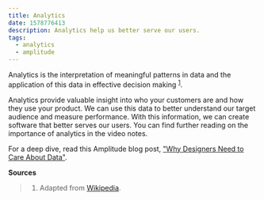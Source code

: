 ```yaml
---
title: Analytics
date: 1578776413
description: Analytics help us better serve our users.
tags:
  - analytics
  - amplitude
---
```


Analytics is the interpretation of meaningful patterns in data and the application of this data in effective decision making <sup>[1](https://en.wikipedia.org/wiki/Analytics)</sup>.


Analytics provide valuable insight into who your customers are and how they use your product. We can use this data to better understand our target audience and measure performance. With this information, we can create software that better serves our users. You can find further reading on the importance of analytics in the video notes.

For a deep dive, read this Amplitude blog post, ["Why Designers Need to Care About Data"](https://amplitude.com/blog/why-designers-need-to-care-about-data).

**Sources**
> 1. Adapted from [Wikipedia](https://en.wikipedia.org/wiki/Analytics).
